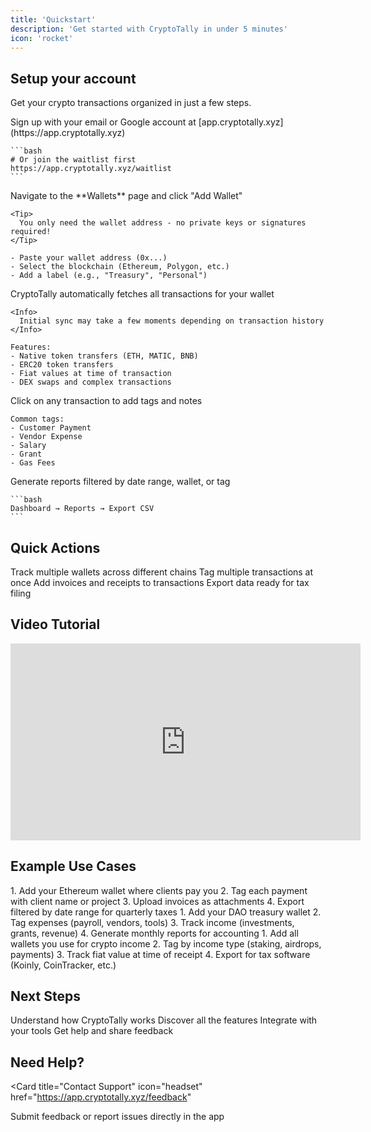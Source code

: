 ```yaml
---
title: 'Quickstart'
description: 'Get started with CryptoTally in under 5 minutes'
icon: 'rocket'
---
```


## Setup your account

Get your crypto transactions organized in just a few steps.

<Steps>
  <Step title="Create an Account">
    Sign up with your email or Google account at [app.cryptotally.xyz](https://app.cryptotally.xyz)

    ```bash
    # Or join the waitlist first
    https://app.cryptotally.xyz/waitlist
    ```
  </Step>

  <Step title="Add Your First Wallet">
    Navigate to the **Wallets** page and click "Add Wallet"

    <Tip>
      You only need the wallet address - no private keys or signatures required!
    </Tip>

    - Paste your wallet address (0x...)
    - Select the blockchain (Ethereum, Polygon, etc.)
    - Add a label (e.g., "Treasury", "Personal")
  </Step>

  <Step title="Sync Transactions">
    CryptoTally automatically fetches all transactions for your wallet

    <Info>
      Initial sync may take a few moments depending on transaction history
    </Info>

    Features:
    - Native token transfers (ETH, MATIC, BNB)
    - ERC20 token transfers
    - Fiat values at time of transaction
    - DEX swaps and complex transactions
  </Step>

  <Step title="Tag Your Transactions">
    Click on any transaction to add tags and notes

    Common tags:
    - Customer Payment
    - Vendor Expense
    - Salary
    - Grant
    - Gas Fees
  </Step>

  <Step title="Export for Taxes">
    Generate reports filtered by date range, wallet, or tag

    ```bash
    Dashboard → Reports → Export CSV
    ```
  </Step>
</Steps>

## Quick Actions

<CardGroup cols={2}>
  <Card
    title="Add Multiple Wallets"
    icon="wallet"
    href="/guides/adding-wallets"
  >
    Track multiple wallets across different chains
  </Card>
  <Card
    title="Bulk Tag Transactions"
    icon="tags"
    href="/guides/tagging-transactions"
  >
    Tag multiple transactions at once
  </Card>
  <Card
    title="Upload Attachments"
    icon="file-upload"
    href="/features/tagging-notes#attachments"
  >
    Add invoices and receipts to transactions
  </Card>
  <Card
    title="Generate Tax Reports"
    icon="file-invoice"
    href="/guides/tax-preparation"
  >
    Export data ready for tax filing
  </Card>
</CardGroup>

## Video Tutorial

<iframe
  width="560"
  height="315"
  src="https://www.youtube.com/embed/your-video-id"
  title="CryptoTally Quickstart"
  frameBorder="0"
  allow="accelerometer; autoplay; clipboard-write; encrypted-media; gyroscope; picture-in-picture"
  allowFullScreen
></iframe>

## Example Use Cases

<AccordionGroup>
  <Accordion title="Freelancer receiving crypto payments">
    1. Add your Ethereum wallet where clients pay you
    2. Tag each payment with client name or project
    3. Upload invoices as attachments
    4. Export filtered by date range for quarterly taxes
  </Accordion>

  <Accordion title="Startup managing treasury">
    1. Add your DAO treasury wallet
    2. Tag expenses (payroll, vendors, tools)
    3. Track income (investments, grants, revenue)
    4. Generate monthly reports for accounting
  </Accordion>

  <Accordion title="Individual crypto income">
    1. Add all wallets you use for crypto income
    2. Tag by income type (staking, airdrops, payments)
    3. Track fiat value at time of receipt
    4. Export for tax software (Koinly, CoinTracker, etc.)
  </Accordion>
</AccordionGroup>

## Next Steps

<CardGroup cols={2}>
  <Card
    title="Learn Core Concepts"
    icon="book"
    href="/concepts/wallets"
  >
    Understand how CryptoTally works
  </Card>
  <Card
    title="Explore Features"
    icon="sparkles"
    href="/features"
  >
    Discover all the features
  </Card>
  <Card
    title="API Integration"
    icon="code"
    href="/api-reference"
  >
    Integrate with your tools
  </Card>
  <Card
    title="Join Community"
    icon="users"
    href="https://discord.gg/cryptotally"
  >
    Get help and share feedback
  </Card>
</CardGroup>

## Need Help?

<Card
  title="Contact Support"
  icon="headset"
  href="https://app.cryptotally.xyz/feedback"
>
  Submit feedback or report issues directly in the app
</Card>
